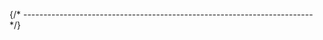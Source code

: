 


{/* ------------------------------------------------------------------------ */}

<ManualInstallQuickTest
  longName="{{longXpackName}}"
  shortName="{% if packageConfig.shortName %}{{packageConfig.shortName}}{% else %}{{packageName}}{% endif %}"
  programName="{{packageWebsiteConfig.programName}}"
  branding="{{packageWebsiteConfig.branding}}"
/>
